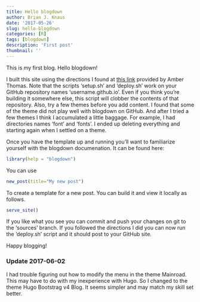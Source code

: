 ```yaml
---
title: Hello blogdown
author: Brian J. Knaus
date: '2017-05-26'
slug: hello-blogdown
categories: [R]
tags: [blogdown]
description: 'First post'
thumbnail: ''
---
```


This is my first blog. Hello blogdown!


I built this site using the directions I found at [this link](https://proquestionasker.github.io/blog/Making_Site/) provided by Amber Thomas.
Note that the scripts 'setup.sh' and 'deploy.sh' work on your GitHub repository names 'username.github.io'.
Even if you think you're building it somewhere else, this script will clobber the contents of that repository.
Also, try a few themes before you add content.
I found that some of the theme did not play well with blogdown on GitHub.
And after I tried a few themes I think I accumulated a little baggage.
For example, I had directories names 'font' and 'fonts'.
I ended up deleting everything and starting again when I settled on a theme.


Once you have the template up and running you'll want to familiarize yourself with the blogdown documenation.
It can be found here:


```r
library(help = "blogdown")
```


You can use

```r
new_post(title="My new post")
```


To create a template for a new post.
You can build it and view it locally as follows.


```r
serve_site()
```


If you like what you see you can commit and push your changes on git to the 'sources' branch.
If you followed the directions I did you can now run the 'deploy.sh' script and it should post to your GitHub site.

Happy blogging!


### Update 2017-06-02

I had trouble figuring out how to modify the menu in the theme Mainroad.
This may have to do with my inexperience with Hugo.
So I changed to the theme Hugo Bootstrag v4 Blog.
It seems simpler and may match my skill set better.

